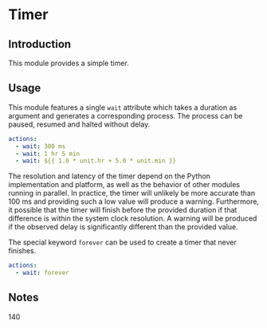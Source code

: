 

# Timer


## Introduction

This module provides a simple timer.


## Usage

This module features a single `wait` attribute which takes a duration as argument and generates a corresponding process. The process can be paused, resumed and halted without delay.

```yml
actions:
  - wait: 300 ms
  - wait: 1 hr 5 min
  - wait: ${{ 1.0 * unit.hr + 5.0 * unit.min }}
```

The resolution and latency of the timer depend on the Python implementation and platform, as well as the behavior of other modules running in parallel. In practice, the timer will unlikely be more accurate than 100 ms and providing such a low value will produce a warning. Furthermore, it possible that the timer will finish before the provided duration if that difference is within the system clock resolution. A warning will be produced if the observed delay is significantly different than the provided value.

The special keyword `forever` can be used to create a timer that never finishes.

```yml
actions:
  - wait: forever
```


## Notes

140
